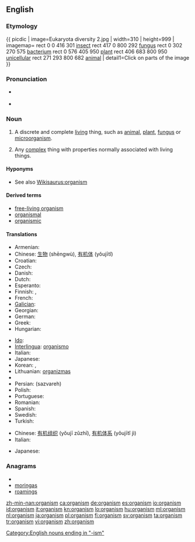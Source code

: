 ==English==
{{wikipedia}}

===Etymology===
{{rfe}}
{{ picdic
| image=Eukaryota diversity 2.jpg
| width=310
| height=999
| imagemap=
rect   0   0 416 301 [[insect#English | insect]]
rect 417   0 800 292 [[fungus#English | fungus]]
rect   0 302 270 575 [[bacterium#English | bacterium]]
rect   0 576 405 950 [[plant#English | plant]]
rect 406 683 800 950 [[unicellular#English | unicellular]]
rect 271 293 800 682 [[animal#English | animal]]
| detail1=Click on parts of the image
}}

===Pronunciation===
* {{a|UK}} {{IPA|/ˈɔː.ɡən.ɪ.zəm/}}
* {{a|US}} {{IPA|/ˈɔɹ.ɡən.ɪ.zəm/}}

===Noun===
{{en-noun}}

# {{biology}} A discrete and complete [[living]] thing, such as [[animal]], [[plant]], [[fungus]] or [[microorganism]].
# {{context|by extension}} Any [[complex]] thing with properties normally associated with living things.

====Hyponyms====
* See also [[Wikisaurus:organism]]

====Derived terms====
* [[free-living organism]]
* [[organismal]]
* [[organismic]]

====Translations====
{{trans-top|living thing}}
* Armenian: {{t-|hy|օրգանիզմ|tr=òrganizm}}
* Chinese: [[生物]] (shēngwù), [[有机体]] (yǒujītǐ)
* Croatian: {{t-|hr|organizam|m|alt=organìzam}}
* Czech: {{t+|cs|organizmus|m}}
* Danish: {{t-|da|organisme|c}}
* Dutch: {{t+|nl|organisme|n}}
* Esperanto: {{t-|eo|organismo|xs=Esperanto}}
* Finnish: {{t+|fi|eliö}}, {{t+|fi|organismi}}
* French: {{t+|fr|organisme|m}}
* [[Galician]]: {{t+|gl|organismo|m|xs=Galician}}
* Georgian: {{t|ka|ორგანიზმი|tr=organizmi|sc=Geor|xs=Georgian}}
* German: {{t+|de|Organismus|m}}
* Greek: {{t+|el|οργανισμός|m|tr=organismós}}
* Hungarian: {{t+|hu|organizmus}}
{{trans-mid}}
* [[Ido]]: {{t+|io|organismo|xs=Ido}}
* [[Interlingua]]: [[organismo]]
* Italian: {{t+|it|organismo|m}}
* Japanese: {{t|ja|有機体|tr=ゆうきたい, yūkitai|sc=Jpan}}
* Korean: {{t|ko|생물|tr=saengmul|sc=Kore}}, {{t|ko|유기체|tr=yougiche|sc=Kore}}
* Lithuanian: [[organizmas]] {{m}}
* {{trreq|Malay}}
* Persian: {{fa-Arab|[[سازواره]]}} (sazvareh)
* Polish: {{t+|pl|organizm|m}}
* Portuguese: {{t+|pt|organismo|m}}
* Romanian: {{t-|ro|organism|n}}
* Spanish: {{t+|es|organismo|m}}
* Swedish: {{t+|sv|organism|c}}
* Turkish: {{t+|tr|organizma}}
{{trans-bottom}}

{{trans-top|Any complex thing with properties normally associated with living things.}}
* Chinese: [[有机组织]] (yǒujī zǔzhī), [[有机体系]] (yǒujītǐ jì)
* Italian: {{t+|it|organismo|m}}
{{trans-mid}}
* Japanese: {{t|ja|有機体|tr=ゆうきたい, yūkitai|sc=Jpan}}
{{trans-bottom}}

===Anagrams===
* {{alphagram|agimnors}}
* [[moringas#English|moringas]]
* [[roamings#English|roamings]]

[[Category:English nouns ending in "-ism"]]

[[zh-min-nan:organism]]
[[ca:organism]]
[[de:organism]]
[[es:organism]]
[[io:organism]]
[[id:organism]]
[[it:organism]]
[[kn:organism]]
[[lo:organism]]
[[hu:organism]]
[[ml:organism]]
[[nl:organism]]
[[ja:organism]]
[[pl:organism]]
[[fi:organism]]
[[sv:organism]]
[[ta:organism]]
[[tr:organism]]
[[vi:organism]]
[[zh:organism]]